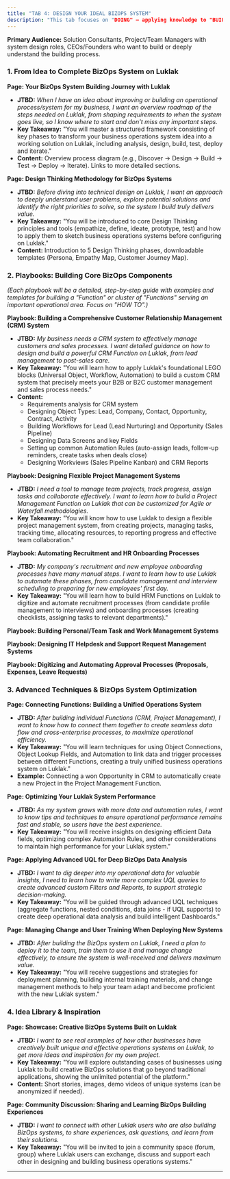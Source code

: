 ```yaml
---
title: "TAB 4: DESIGN YOUR IDEAL BIZOPS SYSTEM"
description: "This tab focuses on "DOING" – applying knowledge to "BUILD". It provides users with tools, methodologies, examples and inspiration to confidently transform ideas about an optimal business operations system into reality on the Luklak platform."
---
```



**Primary Audience:** Solution Consultants, Project/Team Managers with system design roles, CEOs/Founders who want to build or deeply understand the building process.

### **1. From Idea to Complete BizOps System on Luklak**

**Page: Your BizOps System Building Journey with Luklak**

- **JTBD:** _When I have an idea about improving or building an operational process/system for my business, I want an overview roadmap of the steps needed on Luklak, from shaping requirements to when the system goes live, so I know where to start and don't miss any important steps._
- **Key Takeaway:** "You will master a structured framework consisting of key phases to transform your business operations system idea into a working solution on Luklak, including analysis, design, build, test, deploy and iterate."
- **Content:** Overview process diagram (e.g., Discover → Design → Build → Test → Deploy → Iterate). Links to more detailed sections.

**Page: Design Thinking Methodology for BizOps Systems**

- **JTBD:** _Before diving into technical design on Luklak, I want an approach to deeply understand user problems, explore potential solutions and identify the right priorities to solve, so the system I build truly delivers value._
- **Key Takeaway:** "You will be introduced to core Design Thinking principles and tools (empathize, define, ideate, prototype, test) and how to apply them to sketch business operations systems before configuring on Luklak."
- **Content:** Introduction to 5 Design Thinking phases, downloadable templates (Persona, Empathy Map, Customer Journey Map).

### **2. Playbooks: Building Core BizOps Components**

_(Each playbook will be a detailed, step-by-step guide with examples and templates for building a "Function" or cluster of "Functions" serving an important operational area. Focus on "HOW TO".)_

**Playbook: Building a Comprehensive Customer Relationship Management (CRM) System**

- **JTBD:** _My business needs a CRM system to effectively manage customers and sales processes. I want detailed guidance on how to design and build a powerful CRM Function on Luklak, from lead management to post-sales care._
- **Key Takeaway:** "You will learn how to apply Luklak's foundational LEGO blocks (Universal Object, Workflow, Automation) to build a custom CRM system that precisely meets your B2B or B2C customer management and sales process needs."
- **Content:**
  - Requirements analysis for CRM system
  - Designing Object Types: Lead, Company, Contact, Opportunity, Contract, Activity
  - Building Workflows for Lead (Lead Nurturing) and Opportunity (Sales Pipeline)
  - Designing Data Screens and key Fields
  - Setting up common Automation Rules (auto-assign leads, follow-up reminders, create tasks when deals close)
  - Designing Workviews (Sales Pipeline Kanban) and CRM Reports

**Playbook: Designing Flexible Project Management Systems**

- **JTBD:** _I need a tool to manage team projects, track progress, assign tasks and collaborate effectively. I want to learn how to build a Project Management Function on Luklak that can be customized for Agile or Waterfall methodologies._
- **Key Takeaway:** "You will know how to use Luklak to design a flexible project management system, from creating projects, managing tasks, tracking time, allocating resources, to reporting progress and effective team collaboration."

**Playbook: Automating Recruitment and HR Onboarding Processes**

- **JTBD:** _My company's recruitment and new employee onboarding processes have many manual steps. I want to learn how to use Luklak to automate these phases, from candidate management and interview scheduling to preparing for new employees' first day._
- **Key Takeaway:** "You will learn how to build HRM Functions on Luklak to digitize and automate recruitment processes (from candidate profile management to interviews) and onboarding processes (creating checklists, assigning tasks to relevant departments)."

**Playbook: Building Personal/Team Task and Work Management Systems**

**Playbook: Designing IT Helpdesk and Support Request Management Systems**

**Playbook: Digitizing and Automating Approval Processes (Proposals, Expenses, Leave Requests)**

### **3. Advanced Techniques & BizOps System Optimization**

**Page: Connecting Functions: Building a Unified Operations System**

- **JTBD:** _After building individual Functions (CRM, Project Management), I want to know how to connect them together to create seamless data flow and cross-enterprise processes, to maximize operational efficiency._
- **Key Takeaway:** "You will learn techniques for using Object Connections, Object Lookup Fields, and Automation to link data and trigger processes between different Functions, creating a truly unified business operations system on Luklak."
- **Example:** Connecting a won Opportunity in CRM to automatically create a new Project in the Project Management Function.

**Page: Optimizing Your Luklak System Performance**

- **JTBD:** _As my system grows with more data and automation rules, I want to know tips and techniques to ensure operational performance remains fast and stable, so users have the best experience._
- **Key Takeaway:** "You will receive insights on designing efficient Data fields, optimizing complex Automation Rules, and other considerations to maintain high performance for your Luklak system."

**Page: Applying Advanced UQL for Deep BizOps Data Analysis**

- **JTBD:** _I want to dig deeper into my operational data for valuable insights, I need to learn how to write more complex UQL queries to create advanced custom Filters and Reports, to support strategic decision-making._
- **Key Takeaway:** "You will be guided through advanced UQL techniques (aggregate functions, nested conditions, data joins - if UQL supports) to create deep operational data analysis and build intelligent Dashboards."

**Page: Managing Change and User Training When Deploying New Systems**

- **JTBD:** _After building the BizOps system on Luklak, I need a plan to deploy it to the team, train them to use it and manage change effectively, to ensure the system is well-received and delivers maximum value._
- **Key Takeaway:** "You will receive suggestions and strategies for deployment planning, building internal training materials, and change management methods to help your team adapt and become proficient with the new Luklak system."

### **4. Idea Library & Inspiration**

**Page: Showcase: Creative BizOps Systems Built on Luklak**

- **JTBD:** _I want to see real examples of how other businesses have creatively built unique and effective operations systems on Luklak, to get more ideas and inspiration for my own project._
- **Key Takeaway:** "You will explore outstanding cases of businesses using Luklak to build creative BizOps solutions that go beyond traditional applications, showing the unlimited potential of the platform."
- **Content:** Short stories, images, demo videos of unique systems (can be anonymized if needed).

**Page: Community Discussion: Sharing and Learning BizOps Building Experiences**

- **JTBD:** _I want to connect with other Luklak users who are also building BizOps systems, to share experiences, ask questions, and learn from their solutions._
- **Key Takeaway:** "You will be invited to join a community space (forum, group) where Luklak users can exchange, discuss and support each other in designing and building business operations systems."

---
